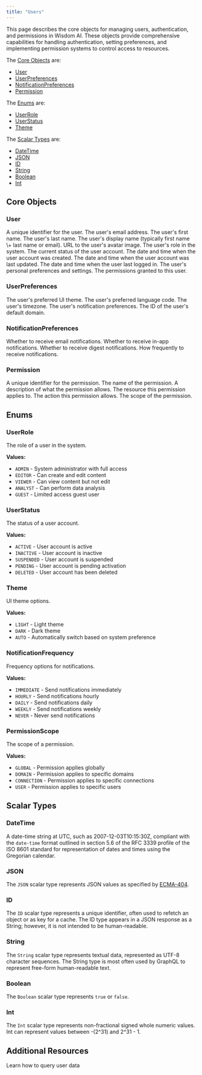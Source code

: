 ```yaml
---
title: "Users"
---
```


This page describes the core objects for managing users, authentication, and permissions in Wisdom AI. These objects provide comprehensive capabilities for handling authentication, setting preferences, and implementing permission systems to control access to resources.

The [Core Objects](#core-objects) are:

- [User](https://docs.askwisdom.ai/integrations/graphql-api/objects/user#user)
- [UserPreferences](https://docs.askwisdom.ai/integrations/graphql-api/objects/user#userpreferences)
- [NotificationPreferences](https://docs.askwisdom.ai/integrations/graphql-api/objects/user#notificationpreferences)
- [Permission](https://docs.askwisdom.ai/integrations/graphql-api/objects/user#permission)

The [Enums](#enums) are:

- [UserRole](https://docs.askwisdom.ai/integrations/graphql-api/objects/user#userrole)
- [UserStatus](https://docs.askwisdom.ai/integrations/graphql-api/objects/user#userstatus)
- [Theme](https://docs.askwisdom.ai/integrations/graphql-api/objects/user#theme)


The [Scalar Types](#scalar-types) are:

- [DateTime](https://docs.askwisdom.ai/integrations/graphql-api/objects/user#datetime)
- [JSON](https://docs.askwisdom.ai/integrations/graphql-api/objects/user#json)
- [ID](https://docs.askwisdom.ai/integrations/graphql-api/objects/user#id)
- [String](https://docs.askwisdom.ai/integrations/graphql-api/objects/user#string)
- [Boolean](https://docs.askwisdom.ai/integrations/graphql-api/objects/user#boolean)
- [Int](https://docs.askwisdom.ai/integrations/graphql-api/objects/user#int)

## Core Objects

### User

<ParamField path="id" type="ID!" required>
  A unique identifier for the user.
</ParamField>

<ParamField path="email" type="String!" required>
  The user's email address.
</ParamField>

<ParamField path="firstName" type="String">
  The user's first name.
</ParamField>

<ParamField path="lastName" type="String">
  The user's last name.
</ParamField>

<ParamField path="displayName" type="String!" required>
  The user's display name (typically first name \+ last name or email).
</ParamField>

<ParamField path="avatar" type="String">
  URL to the user's avatar image.
</ParamField>

<ParamField path="role" type="UserRole!" required>
  The user's role in the system.
</ParamField>

<ParamField path="status" type="UserStatus!" required>
  The current status of the user account.
</ParamField>

<ParamField path="createdAt" type="DateTime!" required>
  The date and time when the user account was created.
</ParamField>

<ParamField path="updatedAt" type="DateTime!" required>
  The date and time when the user account was last updated.
</ParamField>

<ParamField path="lastLoginAt" type="DateTime">
  The date and time when the user last logged in.
</ParamField>

<ParamField path="preferences" type="UserPreferences">
  The user's personal preferences and settings.
</ParamField>

<ParamField path="permissions" type="[Permission!]">
  The permissions granted to this user.
</ParamField>

### UserPreferences

<ParamField path="theme" type="Theme">
  The user's preferred UI theme.
</ParamField>

<ParamField path="language" type="String">
  The user's preferred language code.
</ParamField>

<ParamField path="timezone" type="String">
  The user's timezone.
</ParamField>

<ParamField path="notifications" type="NotificationPreferences">
  The user's notification preferences.
</ParamField>

<ParamField path="defaultDomain" type="ID">
  The ID of the user's default domain.
</ParamField>

### NotificationPreferences

<ParamField path="email" type="Boolean!" required>
  Whether to receive email notifications.
</ParamField>

<ParamField path="inApp" type="Boolean!" required>
  Whether to receive in-app notifications.
</ParamField>

<ParamField path="digest" type="Boolean!" required>
  Whether to receive digest notifications.
</ParamField>

<ParamField path="frequency" type="NotificationFrequency!" required>
  How frequently to receive notifications.
</ParamField>

### Permission

<ParamField path="id" type="ID!" required>
  A unique identifier for the permission.
</ParamField>

<ParamField path="name" type="String!" required>
  The name of the permission.
</ParamField>

<ParamField path="description" type="String">
  A description of what the permission allows.
</ParamField>

<ParamField path="resource" type="String">
  The resource this permission applies to.
</ParamField>

<ParamField path="action" type="String!" required>
  The action this permission allows.
</ParamField>

<ParamField path="scope" type="PermissionScope">
  The scope of the permission.
</ParamField>

## Enums

### UserRole

The role of a user in the system.

**Values:**

- `ADMIN` - System administrator with full access
- `EDITOR` - Can create and edit content
- `VIEWER` - Can view content but not edit
- `ANALYST` - Can perform data analysis
- `GUEST` - Limited access guest user

### UserStatus

The status of a user account.

**Values:**

- `ACTIVE` - User account is active
- `INACTIVE` - User account is inactive
- `SUSPENDED` - User account is suspended
- `PENDING` - User account is pending activation
- `DELETED` - User account has been deleted

### Theme

UI theme options.

**Values:**

- `LIGHT` - Light theme
- `DARK` - Dark theme
- `AUTO` - Automatically switch based on system preference

### NotificationFrequency

Frequency options for notifications.

**Values:**

- `IMMEDIATE` - Send notifications immediately
- `HOURLY` - Send notifications hourly
- `DAILY` - Send notifications daily
- `WEEKLY` - Send notifications weekly
- `NEVER` - Never send notifications

### PermissionScope

The scope of a permission.

**Values:**

- `GLOBAL` - Permission applies globally
- `DOMAIN` - Permission applies to specific domains
- `CONNECTION` - Permission applies to specific connections
- `USER` - Permission applies to specific users

## Scalar Types

### DateTime

A date-time string at UTC, such as 2007-12-03T10:15:30Z, compliant with the `date-time` format outlined in section 5.6 of the RFC 3339 profile of the ISO 8601 standard for representation of dates and times using the Gregorian calendar.

### JSON

The `JSON` scalar type represents JSON values as specified by [ECMA-404](http://www.ecma-international.org/publications/files/ECMA-ST/ECMA-404.pdf).

### ID

The `ID` scalar type represents a unique identifier, often used to refetch an object or as key for a cache. The ID type appears in a JSON response as a String; however, it is not intended to be human-readable.

### String

The `String` scalar type represents textual data, represented as UTF-8 character sequences. The String type is most often used by GraphQL to represent free-form human-readable text.

### Boolean

The `Boolean` scalar type represents `true` or `false`.

### Int

The `Int` scalar type represents non-fractional signed whole numeric values. Int can represent values between -(2^31) and 2^31 - 1.

## Additional Resources

<CardGroup cols={2}>
  <Card title="Queries" icon="magnifying-glass" href="/graphql-api/queries/user/current-user">
    Learn how to query user data
  </Card>
</CardGroup>